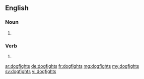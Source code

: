 ==English==

===Noun===
{{head|en|plural}}

# {{plural of|dogfight|lang=en|nocat=1}}

===Verb===
{{head|en}}

# {{en-third-person singular of|dogfight}}

[[ar:dogfights]]
[[de:dogfights]]
[[fr:dogfights]]
[[mg:dogfights]]
[[my:dogfights]]
[[sv:dogfights]]
[[vi:dogfights]]